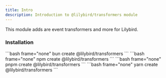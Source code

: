 ---
title: Intro
description: Introduction to @lilybird/transformers module
---


This module adds are event transformers and more for Lilybird.

### Installation

<Tabs>
  <TabItem label="bun" icon="bun">
    ```bash frame="none"
    bun create @lilybird/transformers
    ```
  </TabItem>
  <TabItem label="npm" icon="seti:npm">
    ```bash frame="none"
    npm create @lilybird/transformers
    ```
  </TabItem>
  <TabItem label="pnpm" icon="pnpm">
    ```bash frame="none"
    pnpm create @lilybird/transformers
    ```
  </TabItem>
  <TabItem label="yarn" icon="seti:yarn">
    ```bash frame="none"
    yarn create @lilybird/transformers
    ```
  </TabItem>
</Tabs>

